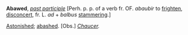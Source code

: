 '''Abawed''', ''[[past participle (part of speech)|past participle]]'' [Perh. p. p. of a verb fr. OF. ''abaubir'' to [[frighten]], [[disconcert]], fr. L. ''ad'' + ''balbus'' [[stammering]].]

[[Astonished]]; [[abashed]]. [Obs.] ''[[Chaucer (source)|Chaucer]].''